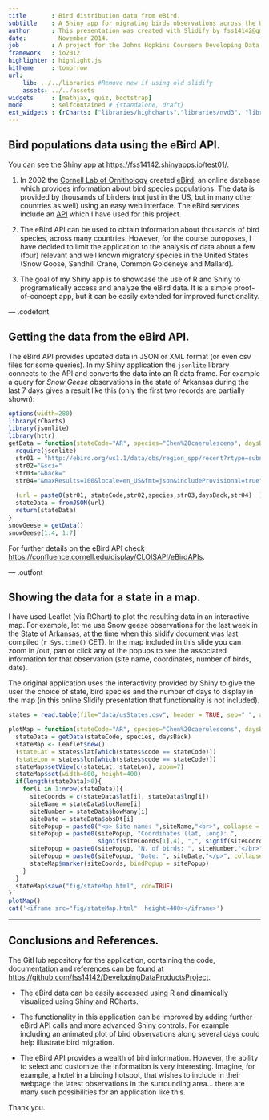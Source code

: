 ```yaml
---
title       : Bird distribution data from eBird.
subtitle    : A Shiny app for migrating birds observations across the US, using data from Ebird.
author      : This presentation was created with Slidify by fss14142@gmail.com
date:         November 2014.
job         : A project for the Johns Hopkins Coursera Developing Data Products Course.
framework   : io2012
highlighter : highlight.js  
hitheme     : tomorrow       
url:
    lib: ../../libraries #Remove new if using old slidify
    assets: ../../assets
widgets     : [mathjax, quiz, bootstrap]
mode        : selfcontained # {standalone, draft}
ext_widgets : {rCharts: ["libraries/highcharts","libraries/nvd3", "libraries/morris", "libraries/leaflet", "libraries/rickshaw"]}
---
```


## Bird populations data using the eBird API.

You can see the Shiny app at [https://fss14142.shinyapps.io/test01/](https://fss14142.shinyapps.io/test01/).

1. In 2002 the [Cornell Lab of Ornithology](http://birds.cornell.edu/) created [eBird](http://ebird.org/), an online database which provides information about bird species populations. The data is provided by thousands of birders (not just in the US, but in many other countries as well) using an easy web interface. The eBird services include an [API](https://confluence.cornell.edu/display/CLOISAPI/eBirdAPIs) which I have used for this project. 

2. The eBird API can be used to obtain information about thousands of bird species, across many countries. However, for the course puroposes, I have decided to limit the application to the analysis of data about a few (four) relevant and well known migratory species in the United States (Snow Goose, Sandhill Crane, Common Goldeneye and Mallard).

3. The goal of my Shiny app is to showcase the use of R and Shiny to programatically access and analyze the eBird data. It is a simple proof-of-concept app, but it can be easily extended for improved functionality.

--- .codefont

## Getting the data from the eBird API.

The eBird API provides updated data in JSON or XML format (or even csv files for some queries).  In my Shiny application the `jsonlite` library connects to the API and converts the data into an R data frame. For example a query for *Snow Geese* observations in the state of Arkansas during the last 7 days gives a result like this (only the first two records are partially shown):

```r
options(width=280)
library(rCharts)
library(jsonlite)
library(httr)
getData = function(stateCode="AR", species="Chen%20caerulescens", daysBack=7){
  require(jsonlite)
  str01 = "http://ebird.org/ws1.1/data/obs/region_spp/recent?rtype=subnational1&r=US-"
  str02="&sci="
  str03="&back="
  str04="&maxResults=100&locale=en_US&fmt=json&includeProvisional=true"
  
  (url = paste0(str01, stateCode,str02,species,str03,daysBack,str04)  )
  stateData = fromJSON(url)
  return(stateData)
}
snowGeese = getData()
snowGeese[1:4, 1:7]
```

For further details on the eBird API check  [https://confluence.cornell.edu/display/CLOISAPI/eBirdAPIs](https://confluence.cornell.edu/display/CLOISAPI/eBirdAPIs). 


--- .outfont

## Showing the data for a state in a map.

I have used Leaflet (via RChart) to plot the resulting data in an interactive map. For example, let me use Snow geese observations for the last week in the State of Arkansas, at the time when this slidify document was last compiled (`r Sys.time()` CET). In the map included in this slide you can zoom in /out, pan or click any of the popups to see the associated information for that observation (site name, coordinates, number of birds, date). 

The original application uses the interactivity provided by Shiny to give the user the choice of state, bird species and the number of days to display in the map (in this online Slidify presentation that functionality is not included). 


```r
states = read.table(file="data/usStates.csv", header = TRUE, sep=" ", as.is = TRUE)

plotMap = function(stateCode="AR", species="Chen%20caerulescens", daysBack=7){
  stateData = getData(stateCode, species, daysBack)
  stateMap <- Leaflet$new()
  (stateLat = states$lat[which(states$code == stateCode)])
  (stateLon = states$lon[which(states$code == stateCode)])
  stateMap$setView(c(stateLat, stateLon), zoom=7)
  stateMap$set(width=600, height=400)  
  if(length(stateData)>0){
    for(i in 1:nrow(stateData)){  
      siteCoords = c(stateData$lat[i], stateData$lng[i])    
      siteName = stateData$locName[i]
      siteNumber = stateData$howMany[i]
      siteDate = stateData$obsDt[i]
      sitePopup = paste0("<p> Site name: ",siteName,"<br>", collapse = "")
      sitePopup = paste0(sitePopup, "Coordinates (lat, long): ", 
                         signif(siteCoords[1],4), ",", signif(siteCoords[2],4),"</br>", collapse = "")
      sitePopup = paste0(sitePopup, "N. of birds: ", siteNumber,"</br>", collapse = "")
      sitePopup = paste0(sitePopup, "Date: ", siteDate,"</p>", collapse = "")
      stateMap$marker(siteCoords, bindPopup = sitePopup)
    }    
  }
  stateMap$save("fig/stateMap.html", cdn=TRUE)
} 
plotMap()
cat('<iframe src="fig/stateMap.html"  height=400></iframe>')
```


---

## Conclusions and References.

The GitHub repository for the application, containing the code, documentation and references can be found at [https://github.com/fss14142/DevelopingDataProductsProject](https://github.com/fss14142/DevelopingDataProductsProject).

* The eBird data can be easily accessed using R and dinamically visualized using Shiny and RCharts.  

* The functionality in this application can be improved by adding further eBird API calls and more advanced Shiny controls. For example including an animated plot of bird observations along several days could help illustrate bird migration.

* The eBird API provides a wealth of bird information. However, the ability to select and customize the information is very interesting. Imagine, for example, a hotel in a birding hotspot, that wishes to include in their webpage the latest observations in the surrounding area... there are many such possibilities for an application like this.


Thank you.

